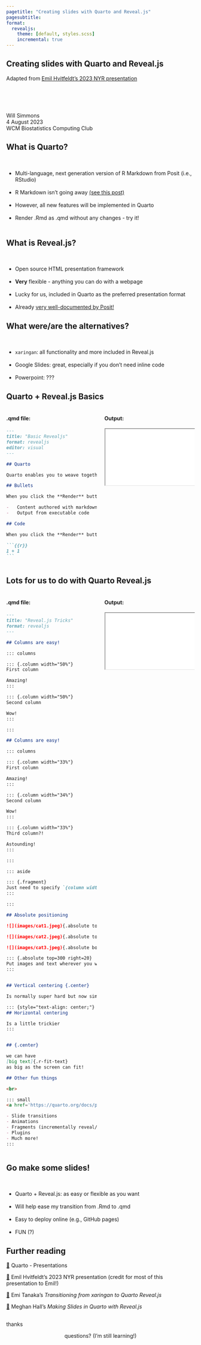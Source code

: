 ```yaml
---
pagetitle: "Creating slides with Quarto and Reveal.js"
pagesubtitle: 
format:
  revealjs: 
    theme: [default, styles.scss]
    incremental: true
---
```


## Creating slides with Quarto and Reveal.js {background-image="./images/paint.jpeg"}

Adapted from <a href='https://github.com/EmilHvitfeldt/talk-nyr-slidecraft'>Emil Hvitfeldt's 2023 NYR presentation</a>

::: small

::: pull-right
<br>
<br>
<br>
<br>
Will Simmons  
4 August 2023  
WCM Biostatistics Computing Club
:::

:::

## What is [Quarto]{.blue}?

<br>

- Multi-language, next generation version of R Markdown from Posit (i.e., RStudio)  
<br>
- R Markdown isn't going away <a href='https://yihui.org/en/2022/04/quarto-r-markdown/'>(see this post)</a>  
<br>
- However, all new features will be implemented in Quarto  
<br>
- Render .Rmd as [.qmd]{.blue} without any changes - try it!  
<br>

## What is [Reveal.js]{.golden}?

<br>

- Open source HTML presentation framework
<br>  
- **Very** flexible - anything you can do with a webpage
<br>  
- Lucky for us, included in [Quarto]{.blue} as the preferred presentation format
<br>  
- Already <a href='https://quarto.org/docs/presentations/revealjs/'>very well-documented by Posit!</a>

## What were/are the alternatives?

<br>

- `xaringan`: all functionality and more included in [Reveal.js]{.golden}
<br>   
- Google Slides: great, especially if you don't need inline code
<br>   
- Powerpoint: ???


## [Quarto]{.blue} + [Reveal.js]{.golden} Basics

::: columns

::: {.column width="50%"}
#### [.qmd]{.blue} file:

::: quarto
`````md
---
title: "Basic Revealjs"
format: revealjs
editor: visual
---

## Quarto

Quarto enables you to weave together content and executable code into a finished presentation.

## Bullets

When you click the **Render** button a document will be generated that includes:

-   Content authored with markdown
-   Output from executable code

## Code

When you click the **Render** button a presentation will be generated that includes both content and the output of embedded code. You can embed code like this:

```{{r}}
1 + 1
```
`````
:::

:::

::: {.column width="50%"}
#### Output:
<iframe class="slide-deck" src="basics.html"></iframe>
:::

:::

## Lots for us to do with [Quarto]{.blue} [Reveal.js]{.golden}

::: columns

::: {.column width="50%"}
#### [.qmd]{.blue} file:

::: quarto
`````md
---
title: "Reveal.js Tricks"
format: revealjs
---

## Columns are easy!

::: columns

::: {.column width="50%"}
First column

Amazing!
:::

::: {.column width="50%"}
Second column

Wow!
:::

:::

## Columns are easy! 

::: columns

::: {.column width="33%"}
First column

Amazing!
:::

::: {.column width="34%"}
Second column

Wow!
:::

::: {.column width="33%"}
Third column?!

Astounding!
:::

:::

::: aside

::: {.fragment}
Just need to specify `{column width="x%"}` for each column
:::

:::

## Absolute positioning

![](images/cat1.jpeg){.absolute top=200 left=0 width="350"}

![](images/cat2.jpeg){.absolute top=50 right=50 width="300"}

![](images/cat3.jpeg){.absolute bottom=0 right="30%" width="400"}

::: {.absolute top=300 right=20}
Put images and text wherever you want!
:::


## Vertical centering {.center}

Is normally super hard but now simple!

::: {style="text-align: center;"}
## Horizontal centering

Is a little trickier
:::


## {.center}

we can have
[big text]{.r-fit-text}
as big as the screen can fit!

## Other fun things

<br>

::: small
<a href='https://quarto.org/docs/presentations/revealjs/advanced.html'>🔗</a> Advanced Quarto Reveal.js:

- Slide transitions
- Animations
- Fragments (incrementally reveal/highlight elements, including code)
- Plugins
- Much more!
:::
`````
:::

:::

::: {.column width="50%"}
#### Output:
<iframe class="slide-deck" src="tricks.html"></iframe>
:::

:::


## Go make some slides!

<br>

- [Quarto]{.blue} + [Reveal.js]{.golden}: as easy or flexible as you want
<br>  
- Will help ease my transition from .Rmd to [.qmd]{.blue}
<br>  
- Easy to deploy online (e.g., GitHub pages)
<br>  
- FUN (?)


## Further reading

::: small
<a href='https://quarto.org/docs/presentations/'>🔗</a> Quarto - Presentations

<a href='https://github.com/EmilHvitfeldt/talk-nyr-slidecraft'>🔗</a> Emil Hvitfeldt's 2023 NYR presentation (credit for most of this presentation to Emil!)

<a href='https://emitanaka.org/blog/2022-07-11-transitioning-from-xaringan-to-quarto-revealjs/transitioning-from-xaringan-to-quarto-revealjs.html'>🔗</a> Emi Tanaka's <em>Transitioning from xaringan to Quarto Reveal.js</em>

<a href='https://meghan.rbind.io/blog/quarto-slides/'>🔗</a> Meghan Hall's <em>Making Slides in Quarto with Reveal.js</em>
:::

##

[thanks]{.r-fit-text}

::: {style="text-align: center;"}
questions? (I'm still learning!)
:::
